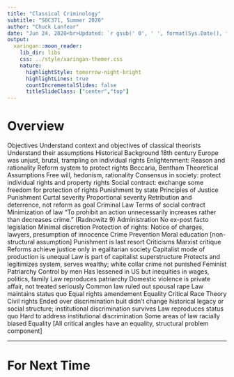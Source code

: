```yaml
---
title: "Classical Criminology"
subtitle: "SOC371, Summer 2020"
author: "Chuck Lanfear"
date: "Jun 24, 2020<br>Updated: `r gsub(' 0', ' ', format(Sys.Date(), format='%b %d, %Y'))`"
output:
  xaringan::moon_reader:
    lib_dir: libs
    css: ../style/xaringan-themer.css
    nature:
      highlightStyle: tomorrow-night-bright
      highlightLines: true
      countIncrementalSlides: false
      titleSlideClass: ["center","top"]
---
```


# Overview

  Objectives
    Understand context and objectives of classical theorists
    Understand their assumptions
  Historical Background
    18th century Europe was unjust, brutal, trampling on individual rights
    Enlightenment: Reason and rationality
    Reform system to protect rights
    Beccaria, Bentham
  Theoretical Assumptions
    Free will, hedonism, rationality
    Consensus in society: protect individual rights and property rights
    Social contract: exchange some freedom for protection of rights
    Punishment by state
  Principles of Justice
    Punishment
      Curtal severity
      Proportional severity
      Retribution and deterrence, not reform as goal
    Criminal Law
      Terms of social contract
      Minimization of law
        "To prohibit an action unnecessarily increases rather than decreases crime." (Radnowitz 9)
    Administration
      No ex-post facto legislation
      Minimal discretion
      Protection of rights: Notice of charges, lawyers, presumption of innocence
    Crime Prevention
      Moral education [non-structural assumption]
      Punishment is last resort
  Criticisms
    Marxist critique
      Reforms achieve justice only in egalitarian society
      Capitalist mode of production is unequal
      Law is part of capitalist superstructure
        Protects and legitimizes system, serves wealthy; white collar crime not punished
    Feminist
      Patriarchy
        Control by men
        Has lessened in US but inequities in wages, politics, family
      Law reproduces patriarchy
        Domestic violence is private affair, not treated seriously
        Common law ruled out spousal rape
        Law maintains status quo
        Equal rights amendement
      Equality
    Critical Race Theory
      Civil rights
        Ended over discrimination buit didn't change historical legacy or social structure; institutional discrimination survives
      Law reproduces status quo
        Hard to address institutional discrimination
        Some areas of law racially biased
      Equality
    [All critical angles have an equality, structural problem component]

---
# For Next Time

